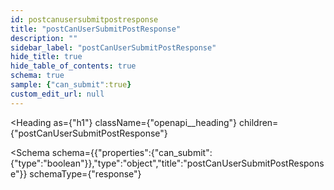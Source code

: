 ```yaml
---
id: postcanusersubmitpostresponse
title: "postCanUserSubmitPostResponse"
description: ""
sidebar_label: "postCanUserSubmitPostResponse"
hide_title: true
hide_table_of_contents: true
schema: true
sample: {"can_submit":true}
custom_edit_url: null
---
```



<Heading
  as={"h1"}
  className={"openapi__heading"}
  children={"postCanUserSubmitPostResponse"}
>
</Heading>





<Schema
  schema={{"properties":{"can_submit":{"type":"boolean"}},"type":"object","title":"postCanUserSubmitPostResponse"}}
  schemaType={"response"}
>
  
</Schema>
            